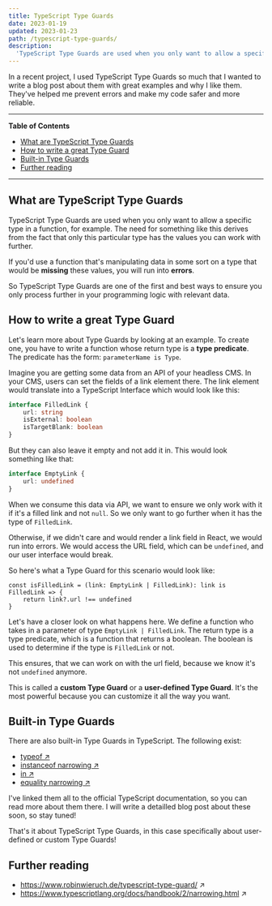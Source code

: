 ```yaml
---
title: TypeScript Type Guards
date: 2023-01-19
updated: 2023-01-23
path: /typescript-type-guards/
description:
  'TypeScript Type Guards are used when you only want to allow a specific type in a function. Learn how to write a great Type Guard with examples.'
---
```


In a recent project, I used TypeScript Type Guards so much that I wanted to write a blog post about them with great examples and why I like them. They've helped me prevent errors and make my code safer and more reliable.

---
**Table of Contents**

- [What are TypeScript Type Guards](#what-are-typescript-type-guards)
- [How to write a great Type Guard](#how-to-write-a-great-type-guard)
- [Built-in Type Guards](#built-in-type-guards)
- [Further reading](#further-reading)
---

## What are TypeScript Type Guards <a name="what-are-typescript-type-guards"></a>

TypeScript Type Guards are used when you only want to allow a specific type in a function, for example. The need for something like this derives from the fact that only this particular type has the values you can work with further.

If you'd use a function that's manipulating data in some sort on a type that would be **missing** these values, you will run into **errors**.

So TypeScript Type Guards are one of the first and best ways to ensure you only process further in your programming logic with relevant data.

## How to write a great Type Guard <a name="how-to-write-a-great-type-guard"></a>

Let's learn more about Type Guards by looking at an example. To create one, you have to write a function whose return type is a **type predicate**. The predicate has the form: `parameterName is Type`.

Imagine you are getting some data from an API of your headless CMS. In your CMS, users can set the fields of a link element there. The link element would translate into a TypeScript Interface which would look like this:

```typescript
interface FilledLink {
	url: string
	isExternal: boolean
	isTargetBlank: boolean
}
```

But they can also leave it empty and not add it in. This would look something like that:

```typescript
interface EmptyLink {
	url: undefined
}
```

When we consume this data via API, we want to ensure we only work with it if it's a filled link and not `null`. So we only want to go further when it has the type of `FilledLink`.

Otherwise, if we didn't care and would render a link field in React, we would run into errors. We would access the URL field, which can be `undefined`, and our user interface would break.

So here's what a Type Guard for this scenario would look like:

```tsx
const isFilledLink = (link: EmptyLink | FilledLink): link is FilledLink => {
	return link?.url !== undefined
}
```

Let's have a closer look on what happens here. We define a function who takes in a parameter of type `EmptyLink | FilledLink`. The return type is a type predicate, which is a function that returns a boolean. The boolean is used to determine if the type is `FilledLink` or not.

This ensures, that we can work on with the url field, because we know it's not `undefined` anymore.

This is called a **custom Type Guard** or a **user-defined Type Guard**. It's the most powerful because you can customize it all the way you want.



## Built-in Type Guards <a name="built-in-type-guards"></a>

There are also built-in Type Guards in TypeScript. The following exist:

- <a href="https://www.typescriptlang.org/docs/handbook/2/narrowing.html#typeof-type-guards" target="_blank" rel="noopener noreferrer"> typeof &#8599;</a>
- <a href="https://www.typescriptlang.org/docs/handbook/2/narrowing.html#instanceof-narrowing" target="_blank" rel="noopener noreferrer">instanceof narrowing &#8599;</a>
- <a href="https://www.typescriptlang.org/docs/handbook/2/narrowing.html#the-in-operator-narrowing" target="_blank" rel="noopener noreferrer">in &#8599;</a>
- <a href="https://www.typescriptlang.org/docs/handbook/2/narrowing.html#equality-narrowing" target="_blank" rel="noopener noreferrer">equality narrowing &#8599;</a>

I've linked them all to the official TypeScript documentation, so you can read more about them there.
I will write a detailled blog post about these soon, so stay tuned!

That's it about TypeScript Type Guards, in this case specifically about user-defined or custom Type Guards!


## Further reading <a name="further-reading"></a>

- <a href="https://www.robinwieruch.de/typescript-type-guard/" target="_blank" rel="noopener noreferrer">https://www.robinwieruch.de/typescript-type-guard/ &#8599;</a>
- <a href="https://www.typescriptlang.org/docs/handbook/2/narrowing.html" target="_blank" rel="noopener noreferrer">https://www.typescriptlang.org/docs/handbook/2/narrowing.html &#8599;</a>